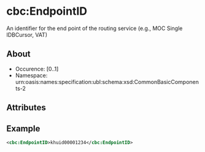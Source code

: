 # cbc:EndpointID
An identifier for the end point of the routing service (e.g., MOC Single IDBCursor, VAT)
## About
* Occurence: [0..1]
* Namespace: urn:oasis:names:specification:ubl:schema:xsd:CommonBasicComponents-2

## Attributes

## Example 
```xml
<cbc:EndpointID>khuid00001234</cbc:EndpointID>
```

